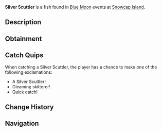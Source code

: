{{FishInfobox
|image          = Silver Scuttler.png
|rarity         = Common
|sea            = First Sea
|location       = [[Blue Moon - First Sea]]
|sublocation    = 
|sources        = Fishing Rod
|radar_location = 
|prog_speed     = +10
|xp             = 370
|weather        = Windy
|time           = 
|season         = Winter
|bait           = Bagel
|base_weight    = 240
|base_value     = 580
|weight_range   = 150
|base_chance    = 95
|base_resil     = 80
}}
'''Silver Scuttler''' is a {{Rarity|Common}} fish found in [[Blue Moon]] events at [[Snowcap Island]].

== Description ==
{{Description|A small, quick fish with shimmering scales that skitter across the ice.|Bestiary Entry}}

== Obtainment ==
{{Description|It darts beneath the frozen winds.|Bestiary Hint}}
{{Fish Availability|
Blue Moon/First Sea
|top_rods      = 
Leviathan's Fang Rod\178140.03\96950.09;
Trident Rod\171863.35\168284.95;
Free Spirit Rod\169166.82\165644.56;
No-Life Rod\158928.94\204004.51;
Azure Of Lagoon\157786.24\165200.07;
Riptide Rod\144414.19\164010.99;
Frog Rod\130357.32\132912.65;
Resourceful Rod\144303.43\138023.64;
Challenger's Rod\148896.42\176089.47;
Tempest Rod\148556.18\173561.35;
Celestial Rod\147936.9\168275.75;
Seraphic Rod\148457.44\143855.76;
Rod Of The Forgotten Fang\146851.5\147530.38;
Depthseeker Rod\146674.19\160553.25;
Ethereal Prism Rod\145901.21\24970.34;
Blazebringer Rod\145445.04\157981.39;
Verdant Shear Rod\145350.41\155817.53;
Zeus Rod\144762.11\165921.56;
Rod Of The Depths\144052.57\157683.56;
Rod Of The Exalted One\143358.16\92467.15;
Avalanche Rod\142315.65\154096.38;
Volcanic Rod\138382.55\137382.91;
Steady Rod\74833.94\74744.66
|recommended   = Trident Rod
}}

== Catch Quips ==
When catching a Silver Scuttler, the player has a chance to make one of the following exclamations:
* A Silver Scuttler!
* Gleaming skitterer!
* Quick catch!

== Change History ==
{{Change History|{{subst:Current Version}}}}

== Navigation ==
{{Fish Navbox|Blue Moon - First Sea}}